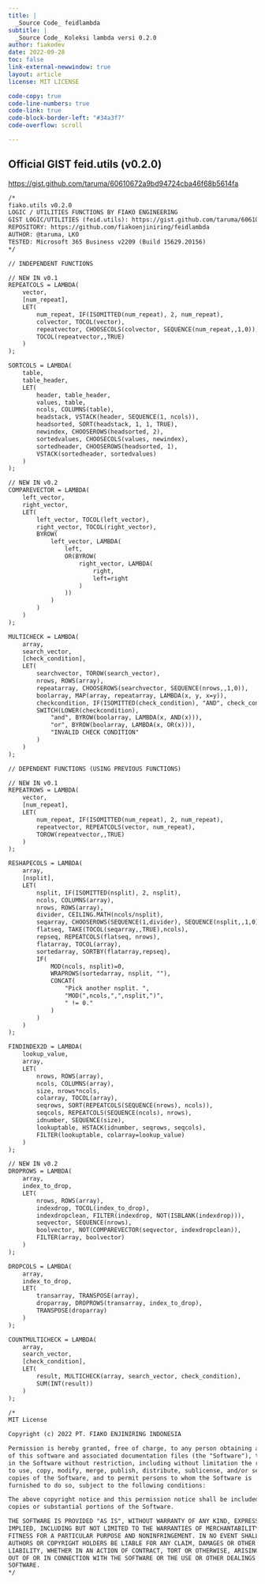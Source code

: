 ```yaml
---
title: |
  _Source Code_ feidlambda
subtitle: |
  _Source Code_ Koleksi lambda versi 0.2.0
author: fiakodev
date: 2022-09-28
toc: false
link-external-newwindow: true
layout: article
license: MIT LICENSE

code-copy: true
code-line-numbers: true
code-link: true
code-block-border-left: "#34a3f7"
code-overflow: scroll

---
```


::: {.callout-note icon="false" .text-center}
## Official GIST **feid.utils** (v0.2.0)
<https://gist.github.com/taruma/60610672a9bd94724cba46f68b5614fa>
:::

```default
/*
fiako.utils v0.2.0
LOGIC / UTILITIES FUNCTIONS BY FIAKO ENGINEERING
GIST LOGIC/UTILITIES (feid.utils): https://gist.github.com/taruma/60610672a9bd94724cba46f68b5614fa
REPOSITORY: https://github.com/fiakoenjiniring/feidlambda
AUTHOR: @taruma, LKO
TESTED: Microsoft 365 Business v2209 (Build 15629.20156)
*/

// INDEPENDENT FUNCTIONS

// NEW IN v0.1
REPEATCOLS = LAMBDA(
    vector,
    [num_repeat],
    LET(
        num_repeat, IF(ISOMITTED(num_repeat), 2, num_repeat),
        colvector, TOCOL(vector),
        repeatvector, CHOOSECOLS(colvector, SEQUENCE(num_repeat,,1,0)),
        TOCOL(repeatvector,,TRUE)
    )
);

SORTCOLS = LAMBDA(
    table,
    table_header,
    LET(
        header, table_header,
        values, table,
        ncols, COLUMNS(table),
        headstack, VSTACK(header, SEQUENCE(1, ncols)),
        headsorted, SORT(headstack, 1, 1, TRUE),
        newindex, CHOOSEROWS(headsorted, 2),
        sortedvalues, CHOOSECOLS(values, newindex),
        sortedheader, CHOOSEROWS(headsorted, 1),
        VSTACK(sortedheader, sortedvalues)
    )
);

// NEW IN v0.2
COMPAREVECTOR = LAMBDA(
    left_vector,
    right_vector,
    LET(
        left_vector, TOCOL(left_vector),
        right_vector, TOCOL(right_vector),
        BYROW(
            left_vector, LAMBDA(
                left, 
                OR(BYROW(
                    right_vector, LAMBDA(
                        right,
                        left=right
                    )
                ))
            )
        )
    )
);

MULTICHECK = LAMBDA(
    array,
    search_vector,
    [check_condition],
    LET(
        searchvector, TOROW(search_vector),
        nrows, ROWS(array),
        repeatarray, CHOOSEROWS(searchvector, SEQUENCE(nrows,,1,0)),
        boolarray, MAP(array, repeatarray, LAMBDA(x, y, x=y)),
        checkcondition, IF(ISOMITTED(check_condition), "AND", check_condition),
        SWITCH(LOWER(checkcondition),
            "and", BYROW(boolarray, LAMBDA(x, AND(x))),
            "or", BYROW(boolarray, LAMBDA(x, OR(x))),
            "INVALID CHECK CONDITION"
        )        
    )
);

// DEPENDENT FUNCTIONS (USING PREVIOUS FUNCTIONS)

// NEW IN v0.1
REPEATROWS = LAMBDA(
    vector,
    [num_repeat],
    LET(
        num_repeat, IF(ISOMITTED(num_repeat), 2, num_repeat),
        repeatvector, REPEATCOLS(vector, num_repeat),
        TOROW(repeatvector,,TRUE)
    )
);

RESHAPECOLS = LAMBDA(
    array,
    [nsplit],
    LET(
        nsplit, IF(ISOMITTED(nsplit), 2, nsplit),
        ncols, COLUMNS(array),
        nrows, ROWS(array),
        divider, CEILING.MATH(ncols/nsplit),
        seqarray, CHOOSEROWS(SEQUENCE(1,divider), SEQUENCE(nsplit,,1,0)),
        flatseq, TAKE(TOCOL(seqarray,,TRUE),ncols),
        repseq, REPEATCOLS(flatseq, nrows),
        flatarray, TOCOL(array),
        sortedarray, SORTBY(flatarray,repseq),
        IF(
            MOD(ncols, nsplit)=0,
            WRAPROWS(sortedarray, nsplit, ""),
            CONCAT(
                "Pick another nsplit. ",
                "MOD(",ncols,",",nsplit,")",
                " != 0."
            )
        )
    )
);

FINDINDEX2D = LAMBDA(
    lookup_value, 
    array,
    LET(
        nrows, ROWS(array),
        ncols, COLUMNS(array),
        size, nrows*ncols,
        colarray, TOCOL(array),
        seqrows, SORT(REPEATCOLS(SEQUENCE(nrows), ncols)),
        seqcols, REPEATCOLS(SEQUENCE(ncols), nrows),
        idnumber, SEQUENCE(size),
        lookuptable, HSTACK(idnumber, seqrows, seqcols),
        FILTER(lookuptable, colarray=lookup_value)
    )
);

// NEW IN v0.2
DROPROWS = LAMBDA(
    array,
    index_to_drop,
    LET(
        nrows, ROWS(array),
        indexdrop, TOCOL(index_to_drop),
        indexdropclean, FILTER(indexdrop, NOT(ISBLANK(indexdrop))),
        seqvector, SEQUENCE(nrows),
        boolvector, NOT(COMPAREVECTOR(seqvector, indexdropclean)),
        FILTER(array, boolvector)
    )
);

DROPCOLS = LAMBDA(
    array,
    index_to_drop,
    LET(
        transarray, TRANSPOSE(array),
        droparray, DROPROWS(transarray, index_to_drop),
        TRANSPOSE(droparray)
    )
);

COUNTMULTICHECK = LAMBDA(
    array,
    search_vector,
    [check_condition],
    LET(
        result, MULTICHECK(array, search_vector, check_condition),
        SUM(INT(result))
    )
);

/*
MIT License

Copyright (c) 2022 PT. FIAKO ENJINIRING INDONESIA

Permission is hereby granted, free of charge, to any person obtaining a copy
of this software and associated documentation files (the "Software"), to deal
in the Software without restriction, including without limitation the rights
to use, copy, modify, merge, publish, distribute, sublicense, and/or sell
copies of the Software, and to permit persons to whom the Software is
furnished to do so, subject to the following conditions:

The above copyright notice and this permission notice shall be included in all
copies or substantial portions of the Software.

THE SOFTWARE IS PROVIDED "AS IS", WITHOUT WARRANTY OF ANY KIND, EXPRESS OR
IMPLIED, INCLUDING BUT NOT LIMITED TO THE WARRANTIES OF MERCHANTABILITY,
FITNESS FOR A PARTICULAR PURPOSE AND NONINFRINGEMENT. IN NO EVENT SHALL THE
AUTHORS OR COPYRIGHT HOLDERS BE LIABLE FOR ANY CLAIM, DAMAGES OR OTHER
LIABILITY, WHETHER IN AN ACTION OF CONTRACT, TORT OR OTHERWISE, ARISING FROM,
OUT OF OR IN CONNECTION WITH THE SOFTWARE OR THE USE OR OTHER DEALINGS IN THE
SOFTWARE.
*/
```